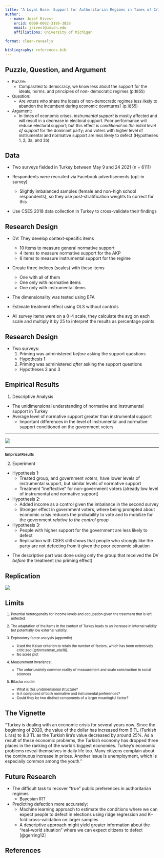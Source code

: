 ```yaml
---
title: "A Loyal Base: Support for Authoritarian Regimes in Times of Crisis"
author:
  - name: Jozef Rivest
    orcid: 0000-0002-3195-3838
    email: jrivest@umich.edu
    affiliations: University of Michigan

format: clean-revealjs

bibliography: references.bib
---
```


## Puzzle, Question, and Argument 

:::{style="font-size: 95%"}

- Puzzle: 
  - Comparated to democracy, we know less about the 
  support for the ideals, norms, and principles of non-
  democratic regimes (p.1855)

- Question:
  - Are voters who share the ideals of non-democratic regimes
  less likely to abandon the incumbent during economic downturns?
  (p.1855)

- Argument:
  - In times of economic crises, *instrumental support* is mostly 
  affected and will result in a decrease in electoral support. Poor 
  performance will reduce electoral support; but this effect is 
  *conditional on the initial level of support* for the dominant party; 
  and voters with higher level of instrumental and normative support 
  are less likely to defect (Hypotheses 1, 2, 3a, and 3b)

:::

## Data 

- Two surveys fielded in Turkey between May 9 and 24 2021 (n = 6111)

- Respondents were recruited via Facebook advertisements (opt-in survey)
  - Slightly imbalanced samples (female and non-high school respondents),
  so they use post-stratification weights to correct for this

- Use CSES 2018 data collection in Turkey to cross-validate their findings

## Research Design

- DV: They develop context-specific items
  - 10 items to measure general normative support
  - 4 items to measure normative support for the AKP
  - 6 items to measure instrumental support for the regime

- Create three indices (scales) with these items
  - One with all of them 
  - One only with normative items
  - One only with instrumental items

- The dimensionality was tested using EFA

- Estimate treatment effect using OLS without controls

::: {.notes}
- All survey items were on a 0-4 scale, they 
calculate the avg on each scale and multiply it 
by 25 to interpret the results as percentage 
points
:::

## Research Design

- Two surveys:
  1. Priming was administered *before* asking the support questions
    - Hypothesis 1
  2. Priming was administered *after* asking the support questions
    - Hypotheses 2 and 3

## Empirical Results

1. Descriptive Analysis
  - The unidimensional understanding of normative and instrumental 
  support in Turkey
  - Average level of normative support greater than instrumental support
    - Important differences in the level of instrumental 
    and normative support conditioned on the government 
    voters 

---

![](./images/figure1.jpg)

---

## Empirical Results {style="font-size: 80%"}

2. Experiment
  - Hypothesis 1: 
    - Treated group, and government voters, have lower 
    levels of instrumental support, but similar levels of normative support
    - Treatment "ineffective" for non-government voters (already low level 
    of instrumental and normative support)

  - Hypothesis 2: 
    - Added income as a control given the imbalance in the second survey
    - Stronger effect in government voters, where being prompted about 
    economic crisis reduces the probability to vote and to mobilize for the 
    government *relative to the control group*

  - Hypothesis 3:
    - People with higher support for the government are less likely to defect
    - Replication with CSES still shows that people who strongly like the party 
    are not defecting from it given the poor economic situation

::: {.notes}
- The descriptive part was done using only the group that 
received the DV *before* the treatment (no priming effect)
:::

## Replication

![](images/replication.png)

## Limits

::: {.incremental style="font-size: 80%"}

1. Potential heterogeneity for income levels and occupation given the treatment 
  that is left untested

2. The adaptation of the items in the context of Turkey leads to an increase in 
    internal validity but potentially low external validity. 

3. Exploratory factor analysis (appendix)
    - Used the Kaiser criterion to retain the number of factors, which has been 
    extensively criticized [@timmerman_etal18].
    - No scree plot 

4. Measurement invariance:
    - The unfortunaltely common reality of measurement and scale construction in social 
      sciences

5. Bifactor model:
    - What is this unidimensional structure?
    - Is it composed of both normative and instrumental preferences? 
    - Could they be two distinct components of a larger meaningful factor? 

:::

## The Vignette

"Turkey is dealing with an economic crisis for several years now.
Since the beginning of 2020, the value of the dollar has increased
from 6 TL (Turkish Liras) to 8.3 TL as the Turkish lira’s value
decreased by around 25%. As a result of these economic problems,
the Turkish economy has dropped three places in the ranking of the
world’s biggest economies. Turkey’s economic problems reveal
themselves in daily life too. Many citizens complain about the
continuous increase in prices. Another issue is unemployment, which
is especially common among the youth."

## Future Research

::: {.incremental}

- The difficult task to recover "true" public preferences
  in authoritarian regimes
  - Bayesian IRT

- Predicting defection more accurately: 
  - Machine learning approach to estimate the conditions where we 
  can expect people to defect in elections using ridge regression 
  and K--fold cross--validation on larger samples
  - A descriptive approach might yield greater information about 
  the "real-world situation" where we can expect citizens to 
  defect [@gerring12]

:::

## References
